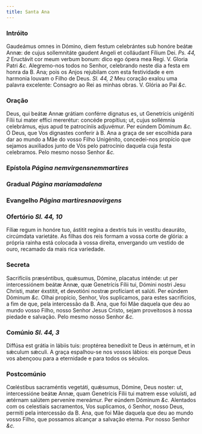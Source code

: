 ```yaml
---
title: Santa Ana
---
```


### Intróito

<div class="grid grid-cols-2 gap-5">
  <span class="text-justify">
    Gaudeámus omnes in Dómino, diem festum celebrántes sub honóre beátæ Annæ: de
    cujus sollemnitáte gaudent Angeli et colláudant Fílium Dei.
    <em>Ps. 44, 2</em> Eructávit cor meum verbum bonum: dico ego ópera mea Regi.
    V. Gloria Patri <em>&c.</em>
  </span>
  <span class="text-justify">
    Alegremo-nos todos no Senhor, celebrando neste dia a festa em honra da B.
    Ana; pois os Anjos rejubilam com esta festividade e em harmonia louvam o
    Filho de Deus. <em>Sl. 44, 2</em> Meu coração exalou uma palavra excelente:
    Consagro ao Rei as minhas obras. V. Glória ao Pai <em>&c.</em>
  </span>
</div>

### Oração

<div class="grid grid-cols-2 gap-5">
  <span class="text-justify">
    Deus, qui beátæ Annæ grátiam conférre dignatus es, ut Genetrícis unigéniti
    Fílii tui mater effici mererétur: concéde propítius; ut, cujus sollémnia
    celebrámus, ejus apud te patrocíniis adjuvémur. Per eúndem Dóminum
    <em>&c.</em>
  </span>
  <span class="text-justify">
    Ó Deus, que Vos dignastes conferir à B. Ana a graça de ser escolhida para
    dar ao mundo a Mãe do vosso Filho Unigénito, concedei-nos propício que
    sejamos auxiliados junto de Vós pelo patrocínio daquela cuja festa
    celebramos. Pelo mesmo nosso Senhor <em>&c.</em>
  </span>
</div>

### Epístola <em>Página nemvirgensnemmartires</em>

### Gradual <em>Página mariamadalena</em>

### Evangelho <em>Página martiresnaovirgens</em>

### Ofertório <em>Sl. 44, 10</em>

<div class="grid grid-cols-2 gap-5">
  <span class="text-justify">
    Fíliæ regum in honóre tuo, ástitit regína a dextris tuis in vestítu
    deauráto, circúmdata varietáte.
  </span>
  <span class="text-justify">
    As filhas dos reis formam a vossa corte de glória: a própria rainha está
    colocada à vossa direita, envergando um vestido de ouro, recamado da mais
    rica variedade.
  </span>
</div>

### Secreta

<div class="grid grid-cols-2 gap-5">
  <span class="text-justify">
    Sacrifíciis præséntibus, quǽsumus, Dómine, placatus inténde: ut per
    intercessiónem beátæ Annæ, quæ Genetrícis Fílii tui, Dómini nostri Jesu
    Christi, mater éxstitit, et devotióni nostræ profíciant et salúti. Per
    eúndem Dóminum <em>&c.</em>
  </span>
  <span class="text-justify">
    Olhai propício, Senhor, Vos suplicamos, para estes sacrifícios, a fim de
    que, pela intercessão da B. Ana, que foi Mãe daquela que deu ao mundo vosso
    Filho, nosso Senhor Jesus Cristo, sejam proveitosos à nossa piedade e
    salvação. Pelo mesmo nosso Senhor <em>&c.</em>
  </span>
</div>

### Comúnio <em>Sl. 44, 3</em>

<div class="grid grid-cols-2 gap-5">
  <span class="text-justify">
    Diffúsa est grátia in lábiis tuis: proptérea benedíxit te Deus in ætérnum,
    et in sǽculum sǽculi.
  </span>
  <span class="text-justify">
    A graça espalhou-se nos vossos lábios: eis porque Deus vos abençoou para a
    eternidade e para todos os séculos.
  </span>
</div>

### Postcomúnio

<div class="grid grid-cols-2 gap-5">
  <span class="text-justify">
    Cœléstibus sacraméntis vegetáti, quǽsumus, Dómine, Deus noster: ut,
    intercessióne beátæ Annæ, quam Genetrícis Fílii tui matrem esse voluísti, ad
    ætérnam salútem perveníre mereámur. Per eúndem Dóminum <em>&c.</em>
  </span>
  <span class="text-justify">
    Alentados com os celestiais sacramentos, Vos suplicamos, ó Senhor, nosso
    Deus, permiti pela intercessão da B. Ana, que foi Mãe daquela que deu ao
    mundo vosso Filho, que possamos alcançar a salvação eterna. Por nosso Senhor
    <em>&c.</em>
  </span>
</div>
